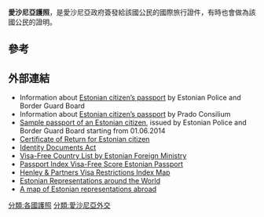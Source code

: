 {{Infobox Identity document
| document_name       = 愛沙尼亞護照
| image               = Eesti pass.jpg
| image_caption       = 愛沙尼亞[[晶片護照|晶片護照]]封面
| image2              =
| image_caption2      = The information page of a contemporary Estonian [[biometric_passport|biometric passport]]{{ffdc|1=Estpassport.jpg|log=2016 November 19|date=February 2017}}
| date_first_issued   = 1991年 (第一個版本)<br>2002年2月1日 ([[可機讀護照|可機讀護照]])<br>2007年5月22日 ([[晶片護照|晶片護照]]) <br> 2014年6月1日 (現行版本)<ref>{{cite web |url=https://www.politsei.ee/en/nouanded/dokumentide-naidised/estonian-citizens-passport/ |title=Estonian citizen's passport |access-date=15 February 2015 |archive-url=https://web.archive.org/web/20150216005811/https://www.politsei.ee/en/nouanded/dokumentide-naidised/estonian-citizens-passport/ |archive-date=16 February 2015 |url-status=dead }}</ref>
| using_jurisdiction  = {{flag|Estonia}}
| document_type       = 護照
| purpose             = 身分識別
| eligibility         = 愛沙尼亞國籍
| expiration          = 10年
| cost = * €40 (15歲以上)
* €20 (children under 15)
* €60 (ages 15 and up when applying abroad)
* €20 (children under 15 when applying abroad)<ref>{{cite web |url=https://www.politsei.ee/en/teenused/isikut-toendavad-dokumendid/eesti-kodaniku-pass/taiskasvanule/oluline-info-passitaotlejale.dot#riigiloiv |title=Archived copy |access-date=21 January 2018 |archive-url=https://web.archive.org/web/20180122001151/https://www.politsei.ee/en/teenused/isikut-toendavad-dokumendid/eesti-kodaniku-pass/taiskasvanule/oluline-info-passitaotlejale.dot#riigiloiv |archive-date=22 January 2018 |url-status=dead }}</ref>
}}

'''愛沙尼亞護照'''，是愛沙尼亞政府簽發給該國公民的國際旅行證件，有時也會做為該國公民的證明。

==參考==
{{Reflist}}

==外部連結==
* Information about [https://web.archive.org/web/20170607045043/https://www.politsei.ee/en/teenused/isikut-toendavad-dokumendid/eesti-kodaniku-pass/ Estonian citizen’s passport] by Estonian Police and Border Guard Board
* Information about [http://www.consilium.europa.eu/prado/en/EST-AO-03005/index.html Estonian citizen’s passport] {{Wayback|url=http://www.consilium.europa.eu/prado/en/EST-AO-03005/index.html |date=20190903191225 }} by Prado Consilium
* [https://web.archive.org/web/20170219025936/https://www.politsei.ee/en/nouanded/dokumentide-naidised/estonian-citizens-passport/eesti-kodaniku-pass-2014.dot Sample passport of an Estonian citizen], issued by Estonian Police and Border Guard Board starting from 01.06.2014
* [https://www.riigiteataja.ee/akt/223406 Certificate of Return for Estonian citizen] {{Wayback|url=https://www.riigiteataja.ee/akt/223406 |date=20170220012156 }}
* [https://www.riigiteataja.ee/en/eli/524032014001/consolide Identity Documents Act] {{Wayback|url=https://www.riigiteataja.ee/en/eli/524032014001/consolide |date=20170222110116 }}
* [http://www.vm.ee/et/riigid-kuhu-eesti-kodanikel-oigus-siseneda-viisata Visa-Free Country List by Estonian Foreign Ministry] {{Wayback|url=http://www.vm.ee/et/riigid-kuhu-eesti-kodanikel-oigus-siseneda-viisata |date=20180307013719 }}
* [https://www.passportindex.org/comparebyPassport.php?p1=ee&s=yes Passport Index Visa-Free Score Estonian Passport] {{Wayback|url=https://www.passportindex.org/comparebyPassport.php?p1=ee&s=yes |date=20170221010332 }}
* [http://www.visaindex.com/ Henley & Partners Visa Restrictions Index Map] {{Wayback|url=http://www.visaindex.com/ |date=20200818105006 }}
* [http://www.vm.ee/en/country-representations/estonian-representations Estonian Representations around the World] {{Wayback|url=http://www.vm.ee/en/country-representations/estonian-representations |date=20180616140803 }}
* [http://www.vm.ee/sites/default/files/pictures/vm-esindused_kevad-2017_eng.jpg A map of Estonian representations abroad] {{Wayback|url=http://www.vm.ee/sites/default/files/pictures/vm-esindused_kevad-2017_eng.jpg |date=20170423064547 }}

{{Passports}}
[[分類:各國護照|分類:各國護照]]
[[分類:愛沙尼亞外交|分類:愛沙尼亞外交]]